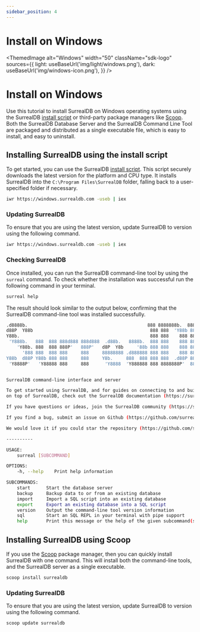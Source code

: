 ```yaml
---
sidebar_position: 4
---
```



# Install on Windows

<ThemedImage
  alt="Windows"
  width="50"
  className="sdk-logo"
  sources={{
    light: useBaseUrl('img/light/windows.png'),
    dark: useBaseUrl('img/windows-icon.png'),
  }}
/>

# Install on Windows

Use this tutorial to install SurrealDB on Windows operating systems using the SurrealDB [install script](https://github.com/surrealdb/install.surrealdb.com) or third-party package managers like [Scoop](https://scoop.sh/). Both the SurrealDB Database Server and the SurrealDB Command Line Tool are packaged and distributed as a single executable file, which is easy to install, and easy to uninstall.

## Installing SurrealDB using the install script

To get started, you can use the SurrealDB [install script](https://github.com/surrealdb/install.surrealdb.com). This script securely downloads the latest version for the platform and CPU type. It installs SurrealDB into the `C:\Program Files\SurrealDB` folder, falling back to a user-specified folder if necessary.

```bash
iwr https://windows.surrealdb.com -useb | iex
```

### Updating SurrealDB
To ensure that you are using the latest version, update SurrealDB to version <Version /> using the following command.

```bash
iwr https://windows.surrealdb.com -useb | iex
```

### Checking SurrealDB
Once installed, you can run the SurrealDB command-line tool by using the `surreal` command. To check whether the installation was successful run the following command in your terminal.

```bash
surreal help
```

The result should look similar to the output below, confirming that the SurrealDB command-line tool was installed successfully.

```bash
.d8888b.                                             888 8888888b.  888888b.
d88P  Y88b                                            888 888  'Y88b 888  '88b
Y88b.                                                 888 888    888 888  .88P
 'Y888b.   888  888 888d888 888d888  .d88b.   8888b.  888 888    888 8888888K.
	'Y88b. 888  888 888P'   888P'   d8P  Y8b     '88b 888 888    888 888  'Y88b
	  '888 888  888 888     888     88888888 .d888888 888 888    888 888    888
Y88b  d88P Y88b 888 888     888     Y8b.     888  888 888 888  .d88P 888   d88P
 'Y8888P'   'Y88888 888     888      'Y8888  'Y888888 888 8888888P'  8888888P'


SurrealDB command-line interface and server

To get started using SurrealDB, and for guides on connecting to and building applications
on top of SurrealDB, check out the SurrealDB documentation (https://surrealdb.com/docs/1.1.x).

If you have questions or ideas, join the SurrealDB community (https://surrealdb.com/community).

If you find a bug, submit an issue on Github (https://github.com/surrealdb/surrealdb/issues).

We would love it if you could star the repository (https://github.com/surrealdb/surrealdb).

----------

USAGE:
	surreal [SUBCOMMAND]

OPTIONS:
	-h, --help    Print help information

SUBCOMMANDS:
	start      Start the database server
	backup     Backup data to or from an existing database
	import     Import a SQL script into an existing database
	export     Export an existing database into a SQL script
	version    Output the command-line tool version information
	sql        Start an SQL REPL in your terminal with pipe support
	help       Print this message or the help of the given subcommand(s)

```

## Installing SurrealDB using Scoop
If you use the [Scoop](https://scoop.sh/) package manager, then you can quickly install SurrealDB with one command. This will install both the command-line tools, and the SurrealDB server as a single executable.

```bash
scoop install surrealdb
```

### Updating SurrealDB

To ensure that you are using the latest version, update SurrealDB to version <Version /> using the following command.

```bash
scoop update surrealdb
```